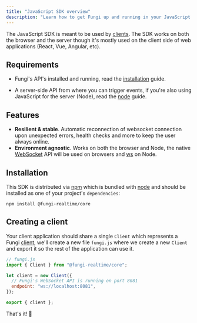 ```yaml
---
title: "JavaScript SDK overview"
description: "Learn how to get Fungi up and running in your JavaScript project."
---
```


The JavaScript SDK is meant to be used by [clients](/docs/01-getting-started/01-overview#clients). The SDK works on both the browser and the server though it's mostly used on the client side of web applications (React, Vue, Angular, etc).

## Requirements

- Fungi's API's installed and running, read the [installation](/docs/01-getting-started/02-installation) guide.

- A server-side API from where you can trigger events, if you're also using JavaScript for the server (Node), read the [node](/docs/04-node/01-overview) guide.

## Features

- **Resilient & stable**. Automatic reconnection of websocket connection upon unexpected errors, health checks and more to keep the user always online.
- **Environment agnostic**. Works on both the browser and Node, the native [WebSocket](https://developer.mozilla.org/en-US/docs/Web/API/WebSocket) API will be used on browsers and [ws](https://github.com/websockets/ws) on Node.

## Installation

This SDK is distributed via [npm](https://npmjs.com/) which is bundled with [node](https://nodejs.org/) and should be installed as one of your project's `dependencies`:

```
npm install @fungi-realtime/core
```

## Creating a client

Your client application should share a single `Client` which represents a Fungi [client](/docs/01-getting-started/01-overview#clients), we'll create a new file `fungi.js` where we create a new `Client` and export it so the rest of the application can use it.

```js
// fungi.js
import { Client } from "@fungi-realtime/core";

let client = new Client({
  // Fungi's WebSocket API is running on port 8081
  endpoint: "ws://localhost:8081",
});

export { client };
```

That's it! 🎉
